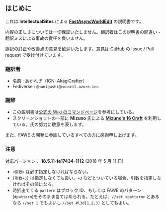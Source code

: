 ## はじめに

これは **IntellectualSites** による **[FastAsyncWorldEdit](https://github.com/IntellectualSites/FastAsyncWorldEdit)** の説明書です。

内容の正しさについては一切保証いたしません。翻訳者はこの説明書の間違い・翻訳ミスによる事故の責任を負いません。

誤記の訂正や改善点の意見を歓迎いたします。意見は [GitHub](https://github.com/akaregi/fawe-jp) の Issue / Pull request で受け付けています。

### 翻訳者

- 名前 : あかれぎ（IGN: AkagiCrafter）
- Fediverse : `@nanigashi@council.azure.icu`

### 謝辞

- この説明書は[公式の Wiki のコマンドページ](https://intellectualsites.github.io/fastasyncworldedit-documentation/basic-commands/main-commands-and-permissions.html/)を参考にしている。
- スクリーンショットの一部に **Mizuno** 氏による [**Mizuno's 16 Craft**](http://forum.minecraftuser.jp/viewtopic.php?t=30945) を利用している。氏の努力に敬意を表します。

また、FAWE の開発に参画しているすべての方に感謝申し上げます。

### 注意

対応バージョン： **18.5.11-fe17434-1112** (2018 年 5 月 11 日)

- `<引数>` は必ず指定しなければならない。
- `[引数=3]` は指定しなくても良い。`=3` などとついている場合、引数を指定しなければその値になる。
- 時折出てくる `pattern` はブロック ID、もしくは FAWE のパターン(`#pattern`)をそのまま当てはめられる。たとえば、`//set <pattern>` とあるなら `//set 1` でもよいし `//set #l3d[1,2,3]` としてもよい。
